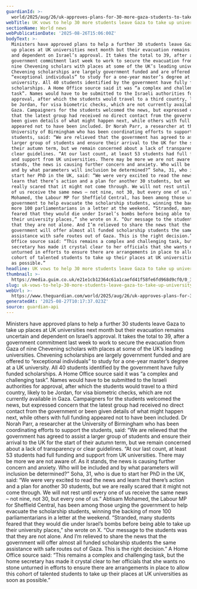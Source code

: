 ```yaml
---
guardianId: >-
  world/2025/aug/26/uk-approves-plans-for-30-more-gaza-students-to-take-up-university-places
webTitle: UK vows to help 30 more students leave Gaza to take up university places
sectionName: World news
webPublicationDate: '2025-08-26T15:06:00Z'
bodyText: >-
  Ministers have approved plans to help a further 30 students leave Gaza to take
  up places at UK universities next month but their evacuation remains uncertain
  and dependent on Israel’s approval. It takes the total to 39, after a
  government commitment last week to work to secure the evacuation from Gaza of
  nine Chevening scholars with places at some of the UK’s leading universities.
  Chevening scholarships are largely government funded and are offered to
  “exceptional individuals” to study for a one-year master’s degree at a UK
  university. All 40 students identified by the government have fully funded
  scholarships. A Home Office source said it was “a complex and challenging
  task”. Names would have to be submitted to the Israeli authorities for
  approval, after which the students would travel to a third country, likely to
  be Jordan, for visa biometric checks, which are not currently available in
  Gaza. Campaigners for the students welcomed the news, but expressed concern
  that the latest group had received no direct contact from the government or
  been given details of what might happen next, while others with full funding
  appeared not to have been included. Dr Norah Parr, a researcher at the
  University of Birmingham who has been coordinating efforts to support the
  students, said: “We are relieved that the government has agreed to assist a
  larger group of students and ensure their arrival to the UK for the start of
  their autumn term, but we remain concerned about a lack of transparency or
  clear guidelines. “At our last count, at least 53 students had full funding
  and support from UK universities. There may be more we are not aware of. As it
  stands, the news is causing further concern and anxiety. Who will be included
  and by what parameters will inclusion be determined?” Soha, 31, who is due to
  start her PhD in the UK, said: “We were very excited to read the news and
  learn that there’s action and a plan for another 30 students, but we are
  really scared that it might not come through. We will not rest until every one
  of us receive the same news – not nine, not 30, but every one of us.” Abtisam
  Mohamed, the Labour MP for Sheffield Central, has been among those urging the
  government to help evacuate the scholarship students, winning the backing of
  more 100 parliamentarians in a letter at the weekend. “Stranded, many students
  feared that they would die under Israel’s bombs before being able to take up
  their university places,” she wrote on X. “Our message to the students was
  that they are not alone. And I’m relieved to share the news that the
  government will offer almost all funded scholarship students the same
  assistance with safe routes out of Gaza. This is the right decision.” A Home
  Office source said: “This remains a complex and challenging task, but the home
  secretary has made it crystal clear to her officials that she wants no stone
  unturned in efforts to ensure there are arrangements in place to allow this
  cohort of talented students to take up their places at UK universities as soon
  as possible.”
headline: UK vows to help 30 more students leave Gaza to take up university places
thumbnail: >-
  https://media.guim.co.uk/e21e1cb12364c61a1caefd41f58fe6fd968d9cf0/0_321_1200_960/500.jpg
slug: uk-vows-to-help-30-more-students-leave-gaza-to-take-up-university-places
webUrl: >-
  https://www.theguardian.com/world/2025/aug/26/uk-approves-plans-for-30-more-gaza-students-to-take-up-university-places
generatedAt: '2025-08-27T10:17:37.023Z'
source: guardian-api
---
```

Ministers have approved plans to help a further 30 students leave Gaza to take up places at UK universities next month but their evacuation remains uncertain and dependent on Israel’s approval. It takes the total to 39, after a government commitment last week to work to secure the evacuation from Gaza of nine Chevening scholars with places at some of the UK’s leading universities. Chevening scholarships are largely government funded and are offered to “exceptional individuals” to study for a one-year master’s degree at a UK university. All 40 students identified by the government have fully funded scholarships. A Home Office source said it was “a complex and challenging task”. Names would have to be submitted to the Israeli authorities for approval, after which the students would travel to a third country, likely to be Jordan, for visa biometric checks, which are not currently available in Gaza. Campaigners for the students welcomed the news, but expressed concern that the latest group had received no direct contact from the government or been given details of what might happen next, while others with full funding appeared not to have been included. Dr Norah Parr, a researcher at the University of Birmingham who has been coordinating efforts to support the students, said: “We are relieved that the government has agreed to assist a larger group of students and ensure their arrival to the UK for the start of their autumn term, but we remain concerned about a lack of transparency or clear guidelines. “At our last count, at least 53 students had full funding and support from UK universities. There may be more we are not aware of. As it stands, the news is causing further concern and anxiety. Who will be included and by what parameters will inclusion be determined?” Soha, 31, who is due to start her PhD in the UK, said: “We were very excited to read the news and learn that there’s action and a plan for another 30 students, but we are really scared that it might not come through. We will not rest until every one of us receive the same news – not nine, not 30, but every one of us.” Abtisam Mohamed, the Labour MP for Sheffield Central, has been among those urging the government to help evacuate the scholarship students, winning the backing of more 100 parliamentarians in a letter at the weekend. “Stranded, many students feared that they would die under Israel’s bombs before being able to take up their university places,” she wrote on X. “Our message to the students was that they are not alone. And I’m relieved to share the news that the government will offer almost all funded scholarship students the same assistance with safe routes out of Gaza. This is the right decision.” A Home Office source said: “This remains a complex and challenging task, but the home secretary has made it crystal clear to her officials that she wants no stone unturned in efforts to ensure there are arrangements in place to allow this cohort of talented students to take up their places at UK universities as soon as possible.”
